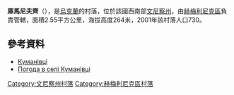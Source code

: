 {{coord|49|35|44|N|27|48|24|E|scale:30000|display=title}}

'''庫馬尼夫齊'''（{{lang-uk|Куманівці}}），是[[烏克蘭|烏克蘭]]的村落，位於該國西南部[[文尼察州|文尼察州]]，由[[赫梅利尼克區|赫梅利尼克區]]負責管轄，面積2.55平方公里，海拔高度264米，2001年該村落人口730。

==參考資料==
*[http://w1.c1.rada.gov.ua/pls/z7502/A005?rdat1=26.07.2013&rf7571=3234 Куманівці]{{dead link|date=2018年2月 |bot=InternetArchiveBot |fix-attempted=yes }}
* [http://weather.in.ua/ua/vinnickaja/12736 Погода в селі Куманівці] {{Wayback|url=http://weather.in.ua/ua/vinnickaja/12736 |date=20210126234503 }}

[[Category:文尼察州村落|Category:文尼察州村落]]
[[Category:赫梅利尼克區村落|Category:赫梅利尼克區村落]]


{{Vinnytsia-geo-stub}}